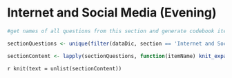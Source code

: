 # Internet and Social Media (Evening) {#internetEv}

```r

#get names of all questions from this section and generate codebook item objects for each

sectionQuestions <- unique(filter(dataDic, section == 'Internet and Social Media (Evening)')$`Variable / Field Name`)

sectionContent <- lapply(sectionQuestions, function(itemName) knit_expand(file = 'templates/itemTemplate.Rmd'))

```


`r knit(text = unlist(sectionContent))`
